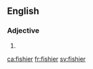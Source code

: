 ==English==

===Adjective===
{{head|en}}

# {{en-comparative of|fishy}}

[[ca:fishier]]
[[fr:fishier]]
[[sv:fishier]]